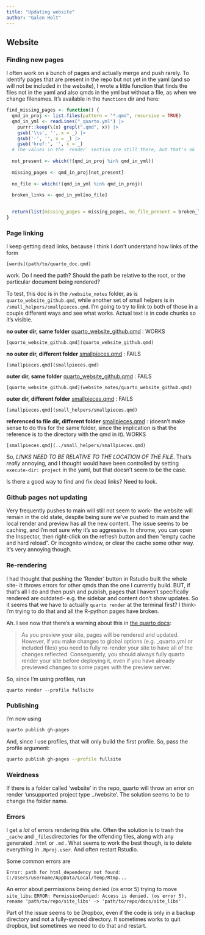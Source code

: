 ```yaml
---
title: "Updating website"
author: "Galen Holt"
---
```


## Website

### Finding new pages

I often work on a bunch of pages and actually merge and push rarely. To identify pages that are present in the repo but not yet in the yaml (and so will not be included in the website), I wrote a little function that finds the files not in the yaml and also qmds in the yml but without a file, as when we change filenames. It's available in the `functions` dir and here:

```r
find_missing_pages <- function() {
  qmd_in_proj <- list.files(pattern = "*.qmd", recursive = TRUE)
  qmd_in_yml <- readLines("_quarto.yml") |> 
    purrr::keep(\(x) grepl(".qmd", x)) |> 
    gsub('\\s', '', x = _) |> 
    gsub('-', '', x = _) |> 
    gsub('href:', '', x = _)
  # The values in the `render` section are still there, but that's ok
  
  not_present <- which(!(qmd_in_proj %in% qmd_in_yml))
  
  missing_pages <- qmd_in_proj[not_present]
  
  no_file <- which(!(qmd_in_yml %in% qmd_in_proj))
  
  broken_links <- qmd_in_yml[no_file]

  
  return(list(missing_pages = missing_pages, no_file_present = broken_links))
}
```

### Page linking

I keep getting dead links, because I think I don't understand how links of the form

```         
[words](path/to/quarto_doc.qmd)
```

work. Do I need the path? Should the path be relative to the root, or the particular document being rendered?

To test, this doc is in the `/website_notes` folder, as is `quarto_website_github.qmd`, while another set of small helpers is in `/small_helpers/smallpieces.qmd`. I'm going to try to link to both of those in a couple different ways and see what works. Actual text is in code chunks so it's visible.

**no outer dir, same folder** [quarto_website_github.qmd](quarto_website_github.qmd) : WORKS

```         
[quarto_website_github.qmd](quarto_website_github.qmd)
```

**no outer dir, different folder** [smallpieces.qmd](smallpieces.qmd) : FAILS

```         
[smallpieces.qmd](smallpieces.qmd)
```

**outer dir, same folder** [quarto_website_github.qmd](website_notes/quarto_website_github.qmd) : FAILS

```         
[quarto_website_github.qmd](website_notes/quarto_website_github.qmd)
```

**outer dir, different folder** [smallpieces.qmd](small_helpers/smallpieces.qmd) : FAILS

```         
[smallpieces.qmd](small_helpers/smallpieces.qmd)
```

**referenced to file dir, different folder** [smallpieces.qmd](../small_helpers/smallpieces.qmd) : (doesn't make sense to do this for the same folder, since the implication is that the reference is to the directory with the qmd in it). WORKS

```         
[smallpieces.qmd](../small_helpers/smallpieces.qmd)
```

So, *LINKS NEED TO BE RELATIVE TO THE LOCATION OF THE FILE*. That's *really* annoying, and I thought would have been controlled by setting `execute-dir: project` in the yaml, but that doesn't seem to be the case.

Is there a good way to find and fix dead links? Need to look.

### Github pages not updating

Very frequently pushes to main will still not seem to work- the website will remain in the old state, despite being sure we've pushed to main and the local render and preview has all the new content. The issue seems to be caching, and I'm not sure why it's so aggressive. In chrome, you can open the Inspector, then right-click on the refresh button and then "empty cache and hard reload". Or incognito window, or clear the cache some other way. It's very annoying though.

### Re-rendering

I had thought that pushing the 'Render' button in Rstudio built the whole site- it throws errors for other qmds than the one I currently build. BUT, if that's all I do and then push and publish, pages that I haven't specifically rendered are outdated- e.g. the sidebar and content don't show updates. So it seems that we have to actually `quarto render` at the terminal first? I think- I'm trying to do that and all the R-python pages have broken.

Ah. I see now that there's a warning about this in [the quarto docs](https://quarto.org/docs/websites/#website-preview):

> As you preview your site, pages will be rendered and updated. However, if you make changes to global options (e.g. \_quarto.yml or included files) you need to fully re-render your site to have all of the changes reflected. Consequently, you should always fully quarto render your site before deploying it, even if you have already previewed changes to some pages with the preview server.

So, since I'm using profiles, run

```         
quarto render --profile fullsite
```

### Publishing

I'm now using

``` bash
quarto publish gh-pages
```

And, since I use profiles, that will only build the first profile. So, pass the profile argument:

``` bash
quarto publish gh-pages --profile fullsite
```

### Weirdness

If there is a folder called 'website' in the repo, quarto will throw an error on render 'unsupported project type ../website'. The solution seems to be to change the folder name.

### Errors

I get a *lot* of errors rendering this site. Often the solution is to trash the `_cache` and `_files`directories for the offending files, along with any generated `.html` or `.md` . What seems to work the best though, is to delete everything in `.Rproj.user`. And often restart Rstudio.

Some common errors are

`Error: path for html_dependency not found: C:/Users/username/AppData/Local/Temp/Rtmp...`

An error about permissions being denied (os error 5) trying to move `site_libs`: `ERROR: PermissionDenied: Access is denied. (os error 5), rename 'path/to/repo/site_libs' -> 'path/to/repo/docs/site_libs'`

Part of the issue seems to be Dropbox, even if the code is only in a backup directory and not a fully-synced directory. It sometimes works to quit dropbox, but sometimes we need to do that and restart.
